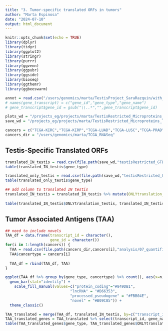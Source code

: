 ```yaml
---
title: "3. Tumor-specific translated ORFs in tumors"
author: "Marta Espinosa"
date: "2024-07-10"
output: html_document
---
```


```r
knitr::opts_chunk$set(echo = TRUE)
library(dplyr)
library(tidyr)
library(ggplot2)
library(stringr)
library(purrr)
library(ggvenn)
library(ggpubr)
library(ggside)
library(bioseq)
library(ggthemr)
library(ggbeeswarm)

annot = read.csv("/users/genomics/marta/TestisProject_SaraRazquin/with_TranscriptomeReconstruction/human/newReference_Resconstructed/1transcript_1gene.reconstructed.csv")
# names(gene_transcript) = c("gene_id","gene_type","gene_name")
# gene_transcript$gene_id = gsub("\\..*","",gene_transcript$gene_id)

plots_wd = "/projects_eg/projects/marta/TestisRestricted_Microproteins_TSA/with_TranscriptomeReconstruction/plots"
save_wd = "/projects_eg/projects/marta/TestisRestricted_Microproteins_TSA/with_TranscriptomeReconstruction"

cancers = c("TCGA-KIRC","TCGA-KIRP","TCGA-LUAD","TCGA-LUSC","TCGA-PRAD","TCGA-BRCA","TCGA-LIHC")
cancers_dir = "/users/genomics/marta/TCGA_RNASeq"
```

## Testis-Specific Translated ORFs

```r
translated_IN_testis = read.csv(file.path(save_wd,"testisRestricted_GTEx_translatedINtestis.csv"))
table(translated_IN_testis$gene_type)

translated_only_testis = read.csv(file.path(save_wd,"testisRestricted_GTEx_translatedONLYtestis.csv"))
table(translated_only_testis$gene_type)

## add column to translated IN testis
translated_IN_testis = translated_IN_testis %>% mutate(ONLYtranslation_testis = case_when(transcript_id %in% translated_only_testis$transcript_id ~ "ONLYTestis",
                                                                                          TRUE ~ "several_tissues"))
table(translated_IN_testis$ONLYtranslation_testis, translated_IN_testis$gene_type)
```

## Tumor Associated Antigens (TAA)

```r
## need to include novels
TAA_df = data.frame(transcript_id = character(),
                    gene_id = character())
for(i in 1:length(cancers)) {
  TAA = read.csv(file.path(cancers_dir,cancers[i],"analysis/07_quantification/TPM/tumor_1TPM_n_TOLERABILITY5.csv"))
  TAA$cancertype = cancers[i]
  
  TAA_df = rbind(TAA_df, TAA)
}

ggplot(TAA_df %>% group_by(gene_type, cancertype) %>% count(), aes(x=n, y=cancertype, fill=gene_type)) +
  geom_bar(stat="identity") +
    scale_fill_manual(values=c("protein_coding"="#849DB1",
                             "lncRNA" = "#B66353",
                             "processed_pseudogene" = "#FBB04E",
                             "novel" = "#B09C85")) +
  theme_classic()
```

```r
TAA_translated = merge(TAA_df, translated_IN_testis, by=c("transcript_id","gene_name","gene_id","gene_type"))
TAA_translated_genes = TAA_translated %>% select(transcript_id, gene_name, gene_type, ONLYtranslation_testis) %>% unique()
table(TAA_translated_genes$gene_type, TAA_translated_genes$ONLYtranslation_testis)
```